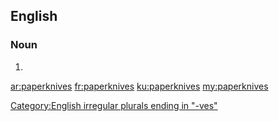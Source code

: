 {{also|paper-knives}}
==English==

===Noun===
{{head|en|noun plural form|head=[[paper]][[knife|knives]]}}

# {{plural of|paperknife|lang=en}}

[[Category:English irregular plurals ending in "-ves"]]

[[ar:paperknives]]
[[fr:paperknives]]
[[ku:paperknives]]
[[my:paperknives]]